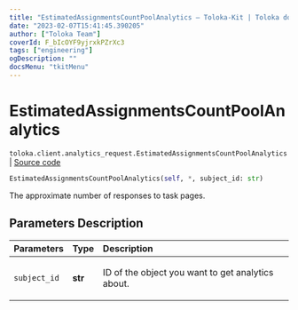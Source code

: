 ```yaml
---
title: "EstimatedAssignmentsCountPoolAnalytics — Toloka-Kit | Toloka documentation"
date: "2023-02-07T15:41:45.390205"
author: ["Toloka Team"]
coverId: F_bIcOYF9yjrxkPZrXc3
tags: ["engineering"]
ogDescription: ""
docsMenu: "tkitMenu"
---
```


# EstimatedAssignmentsCountPoolAnalytics
`toloka.client.analytics_request.EstimatedAssignmentsCountPoolAnalytics` | [Source code](https://github.com/Toloka/toloka-kit/blob/v1.1.3/src/client/analytics_request.py#L157)

```python
EstimatedAssignmentsCountPoolAnalytics(self, *, subject_id: str)
```

The approximate number of responses to task pages.

## Parameters Description

| Parameters | Type | Description |
| :----------| :----| :-----------|
`subject_id`|**str**|<p>ID of the object you want to get analytics about.</p>